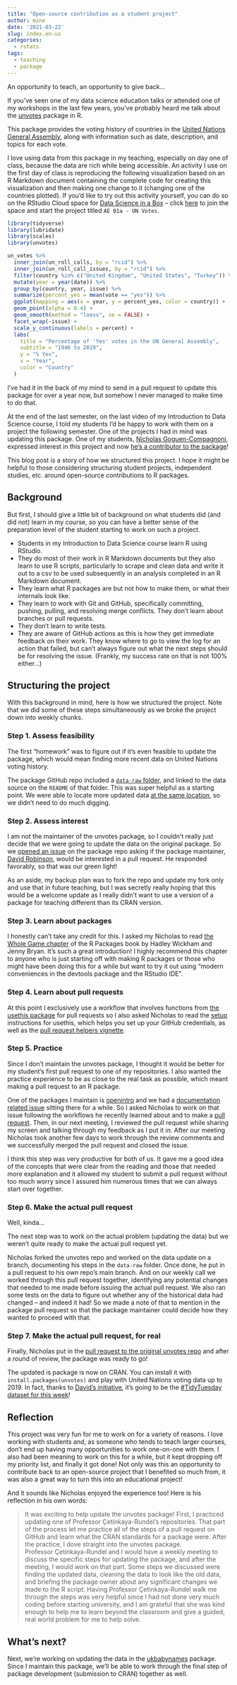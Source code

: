 ```yaml
---
title: "Open-source contribution as a student project"
author: mine
date: '2021-03-22'
slug: index.en-us
categories:
  - rstats
tags:
  - teaching
  - package
---
```


An opportunity to teach, an opportunity to give back...

<!-- more -->

If you've seen one of my data science education talks or attended one of my workshops in the last few years, you've probably heard me talk about the [unvotes](https://github.com/dgrtwo/unvotes) package in R.

This package provides the voting history of countries in the [United Nations General Assembly](https://www.un.org/en/ga/), along with information such as date, description, and topics for each vote.

I love using data from this package in my teaching, especially on day one of class, because the data are rich while being accessible. An activity I use on the first day of class is reproducing the following visualization based on an R Markdown document containing the complete code for creating this visualization and then making one change to it (changing one of the countries plotted). If you'd like to try out this activity yourself, you can do so on the RStudio Cloud space for [Data Science in a Box](https://datasciencebox.org/) -- click [here](https://rstudio.cloud/spaces/1655/join?access_code=5rdjusfIYF5iI0Gum2vNsBDLdtdnIEELBkf2EivK) to join the space and start the project titled `AE 01a - UN Votes`.

```r
library(tidyverse)
library(lubridate)
library(scales)
library(unvotes)

un_votes %>%
  inner_join(un_roll_calls, by = "rcid") %>%
  inner_join(un_roll_call_issues, by = "rcid") %>%
  filter(country %in% c("United Kingdom", "United States", "Turkey")) %>%
  mutate(year = year(date)) %>%
  group_by(country, year, issue) %>%
  summarize(percent_yes = mean(vote == "yes")) %>%
  ggplot(mapping = aes(x = year, y = percent_yes, color = country)) +
  geom_point(alpha = 0.4) +
  geom_smooth(method = "loess", se = FALSE) +
  facet_wrap(~issue) +
  scale_y_continuous(labels = percent) +
  labs(
    title = "Percentage of 'Yes' votes in the UN General Assembly",
    subtitle = "1946 to 2019",
    y = "% Yes",
    x = "Year",
    color = "Country"
  )
```

I've had it in the back of my mind to send in a pull request to update this package for over a year now, but somehow I never managed to make time to do that.

At the end of the last semester, on the last video of my Introduction to Data Science course, I told my students I'd be happy to work with them on a project the following semester. One of the projects I had in mind was updating this package. One of my students, [Nicholas Goguen-Compagnoni](https://github.com/ngoguened), expressed interest in this project and now [he's a contributor to the package](https://github.com/dgrtwo/unvotes/blob/7eb7034314ff79c49c9e0785fcd9d216fa04cf14/DESCRIPTION#L6)! 

This blog post is a story of how we structured this project. I hope it might be helpful to those considering structuring student projects, independent studies, etc. around open-source contributions to R packages.

## Background

But first, I should give a little bit of background on what students did (and did not) learn in my course, so you can have a better sense of the preparation level of the student starting to work on such a project. 

- Students in my Introduction to Data Science course learn R using RStudio.
- They do most of their work in R Markdown documents but they also learn to use R scripts, particularly to scrape and clean data and write it out to a csv to be used subsequently in an analysis completed in an R Markdown document.
- They learn what R packages are but not how to make them, or what their internals look like.
- They learn to work with Git and GitHub, specifically committing, pushing, pulling, and resolving merge conflicts. They don't learn about branches or pull requests. 
- They don't learn to write tests.
- They are aware of GitHub actions as this is how they get immediate feedback on their work. They know where to go to view the log for an action that failed, but can't always figure out what the next steps should be for resolving the issue. (Frankly, my success rate on that is not 100% either...)

## Structuring the project

With this background in mind, here is how we structured the project. Note that we did some of these steps simultaneously as we broke the project down into weekly chunks.

### Step 1. Assess feasibility

The first "homework" was to figure out if it's even feasible to update the package, which would mean finding more recent data on United Nations voting history. 

The package GitHub repo included a [`data-raw` folder](https://github.com/dgrtwo/unvotes/tree/master/data-raw), and linked to the data source on the `README` of that folder. This was super helpful as a starting point. We were able to locate more updated data [at the same location](https://dataverse.harvard.edu/dataset.xhtml?persistentId=hdl:1902.1/12379), so we didn't need to do much digging.

### Step 2. Assess interest

I am not the maintainer of the unvotes package, so I couldn't really just decide that we were going to update the data on the original package. So we [opened an issue](https://github.com/dgrtwo/unvotes/issues/1) on the package repo asking if the package maintainer, [David Robinson](http://varianceexplained.org/), would be interested in a pull request. He responded favorably, so that was our green light!

As an aside, my backup plan was to fork the repo and update my fork only and use that in future teaching, but I was secretly really hoping that this would be a welcome update as I really didn't want to use a version of a package for teaching different than its CRAN version. 

### Step 3. Learn about packages

I honestly can't take any credit for this. I asked my Nicholas to read [the Whole Game chapter](https://r-pkgs.org/whole-game.html) of the R Packages book by Hadley Wickham and Jenny Bryan. It's such a great introduction! I highly recommend this chapter to anyone who is just starting off with making R packages or those who might have been doing this for a while but want to try it out using "modern conveniences in the devtools package and the RStudio IDE".

### Step 4. Learn about pull requests

At this point I exclusively use a workflow that involves functions from [the usethis package](https://usethis.r-lib.org/index.html) for pull requests so I also asked Nicholas to read the [setup](https://usethis.r-lib.org/articles/articles/usethis-setup.html) instructions for usethis, which helps you set up your GitHub credentials, as well as the [pull request helpers vignette](https://usethis.r-lib.org/articles/articles/pr-functions.html).

### Step 5. Practice

Since I don't maintain the unvotes package, I thought it would be better for my student's first pull request to one of my repositories. I also wanted the practice experience to be as close to the real task as possible, which meant making a pull request to an R package.

One of the packages I maintain is [openintro](http://openintrostat.github.io/openintro) and we had a [documentation related issue](https://github.com/OpenIntroStat/openintro/issues/15) sitting there for a while. So I asked Nicholas to work on that issue following the workflows he recently learned about and to make a [pull request](https://github.com/OpenIntroStat/openintro/pull/37). Then, in our next meeting, I reviewed the pull request while sharing my screen and talking through my feedback as I put it in. After our meeting Nicholas took another few days to work through the review comments and we successfully merged the pull request and closed the issue.

I think this step was very productive for both of us. It gave me a good idea of the concepts that were clear from the reading and those that needed more explanation and it allowed my student to submit a pull request without too much worry since I assured him numerous times that we can always start over together. 

### Step 6. Make the actual pull request

Well, kinda...

The next step was to work on the actual problem (updating the data) but we weren't quite ready to make the actual pull request yet.

Nicholas forked the unvotes repo and worked on the data update on a branch, documenting his steps in the `data-raw` folder. Once done, he put in a pull request to his own repo's main branch. And on our weekly call we worked through this pull request together, identifying any potential changes that needed to me made before issuing the actual pull request. We also ran some tests on the data to figure out whether any of the historical data had changed -- and indeed it had! So we made a note of that to mention in the package pull request so that the package maintainer could decide how they wanted to proceed with that.

### Step 7. Make the actual pull request, for real

Finally, Nicholas put in the [pull request to the original unvotes repo](https://github.com/dgrtwo/unvotes/pull/2) and after a round of review, the package was ready to go!

The updated is package is now on CRAN. You can install it with `install.packages(unvotes)` and play with United Nations voting data up to 2019. In fact, thanks to [David's initiative](https://github.com/rfordatascience/tidytuesday/issues/326), it's going to be the [#TidyTuesday dataset for this week](https://github.com/rfordatascience/tidytuesday)!

## Reflection

This project was very fun for me to work on for a variety of reasons. I love working with students and, as someone who tends to teach larger courses, don't end up having many opportunities to work one-on-one with them. I also had been meaning to work on this for a while, but it kept dropping off my priority list, and finally it got done! Not only was this an opportunity to contribute back to an open-source project that I benefited so much from, it was also a great way to turn this into an educational project! 

And it sounds like Nicholas enjoyed the experience too! Here is his reflection in his own words:

> It was exciting to help update the unvotes package! First, I practiced updating one of Professor Çetinkaya-Rundel's repositories. That part of the process let me practice all of the steps of a pull request on GitHub and learn what the CRAN standards for a package were. After the practice, I dove straight into the unvotes package. Professor Çetinkaya-Rundel and I would have a weekly meeting to discuss the specific steps for updating the package, and after the meeting, I would work on that part. Some steps we discussed were finding the updated data, cleaning the data to look like the old data, and briefing the package owner about any significant changes we made to the R script. Having Professor Çetinkaya-Rundel walk me through the steps was very helpful since I had not done very much coding before starting university, and I am grateful that she was kind enough to help me to learn beyond the classroom and give a guided, real world problem for me to help solve.

## What's next?

Next, we're working on updating the data in the [ukbabynames](https://mine-cetinkaya-rundel.github.io/ukbabynames/) package. Since I maintain this package, we'll be able to work through the final step of package development (submission to CRAN) together as well.
